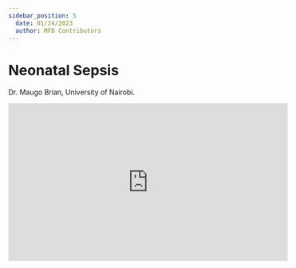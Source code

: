 ```yaml
---
sidebar_position: 5
  date: 01/24/2023
  author: MFD Contributors
---
```


# Neonatal Sepsis

Dr. Maugo Brian, University of Nairobi.

<div style={{ display: 'flex', justifyContent: 'center' }}>
  <iframe
    width="560"
    height="315"
    src="https://www.youtube-nocookie.com/embed/9BXTEamyPbE?start=118"
    title="YouTube video player"
    frameborder="0"
    allow="accelerometer; autoplay; clipboard-write; encrypted-media; gyroscope; picture-in-picture; web-share"
    allowfullscreen
  ></iframe>
</div>
